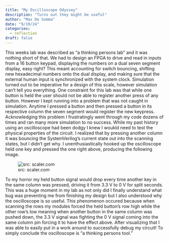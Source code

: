 ```yaml
---
title: "My Oscilloscope Odyssey"
description: "Turns out they might be useful"
author: "Max De Somma"
date: "9/19/24"
categories:
  - reflection
draft: false
---
```

This weeks lab was described as "a thinking persons lab" and it was nothing short of that. We had to design an FPGA to drive and read in inputs from a 16 button keypad, displaying the numbers on a dual seven segment display, easy right? This meant accounting for switch bouncing, shifting new hexadecimal numbers onto the dual display, and making sure that the external human input is synchronized with the system clock. Simulation turned out to be imperative for a design of this scale, however simulation can't tell you everything. One constraint for this lab was that while one button is held the user should not be able to register another press of any button. However I kept running into a problem that was not caught in simulation. Anytime I pressed a button and then pressed a button in its respective column the seven segment would register the new keypress. Acknowledging this problem I frustratingly went through my code dozens of times and ran many more simulation to no success. While my past history using an oscilloscope had been dodgy I knew I woukld need to test the physical properties of the circuit. I realized that by pressing another column it was bouncing the SystemVerilog's current state out into the scanning states, but I didn't get why. I unenthusiastically hooked up the oscilloscope held one key and pressed the one right above, producing the following image. 

![src: scaler.com](images/blog3Osc.png)

To my horror my held button signal would drop every time another key in the same column was pressed, driving it from 3.3 V to 0 V for split seconds. This was a huge moment in my lab as not only did I finally understand what bug was preventing me from finishing my design but I also understood why the oscilloscope is so useful. This phenomenon occured because when scanning the rows my modules forced the held button's row high while the other row's low meaning when another button in the same column was pushed down, the 3.3 V signal was fighting the 0 V signal coming into the same column pin forcing it to have the effect above. After visualizing that I was able to easily put in a work around to successfully debug my circuit! To simply conclude the oscilloscope is "a thinking persons tool."

